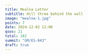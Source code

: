 ```yaml
---
title: Mealna Letter
subtitle: Hill three behind the wall
image: "mealna-1.jpg"
points: 7
date: 2024-12-02 12:00
qsos: 21
total: 182
summit: "GM/ES-043"
draft: true
---
```

